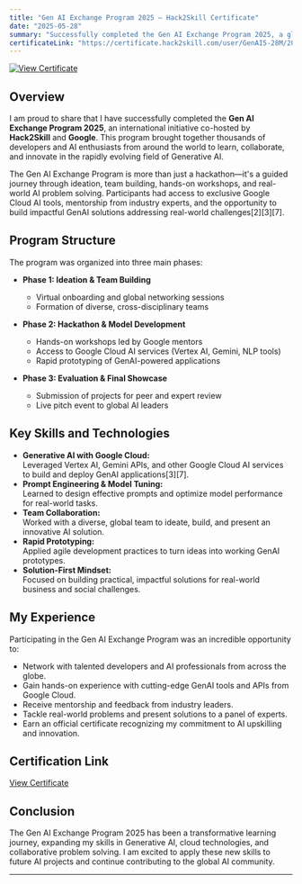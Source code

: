 ```yaml
---
title: "Gen AI Exchange Program 2025 – Hack2Skill Certificate"
date: "2025-05-28"
summary: "Successfully completed the Gen AI Exchange Program 2025, a global initiative by Hack2Skill and Google focused on hands-on Generative AI learning, collaboration, and real-world problem solving."
certificateLink: "https://certificate.hack2skill.com/user/GenAI5-28M/2025H2S04GENAI-A01646"
---
```


[![View Certificate](https://img.shields.io/badge/View%20Certificate-blue?style=flat-square&logo=hack2skill&link=https://certificate.hack2skill.com/user/GenAI5-28M/2025H2S04GENAI-A01646)](https://certificate.hack2skill.com/user/GenAI5-28M/2025H2S04GENAI-A01646)

## Overview

I am proud to share that I have successfully completed the **Gen AI Exchange Program 2025**, an international initiative co-hosted by **Hack2Skill** and **Google**. This program brought together thousands of developers and AI enthusiasts from around the world to learn, collaborate, and innovate in the rapidly evolving field of Generative AI.

The Gen AI Exchange Program is more than just a hackathon—it's a guided journey through ideation, team building, hands-on workshops, and real-world AI problem solving. Participants had access to exclusive Google Cloud AI tools, mentorship from industry experts, and the opportunity to build impactful GenAI solutions addressing real-world challenges[2][3][7].

## Program Structure

The program was organized into three main phases:

* **Phase 1: Ideation & Team Building**
  - Virtual onboarding and global networking sessions
  - Formation of diverse, cross-disciplinary teams

* **Phase 2: Hackathon & Model Development**
  - Hands-on workshops led by Google mentors
  - Access to Google Cloud AI services (Vertex AI, Gemini, NLP tools)
  - Rapid prototyping of GenAI-powered applications

* **Phase 3: Evaluation & Final Showcase**
  - Submission of projects for peer and expert review
  - Live pitch event to global AI leaders

## Key Skills and Technologies

* **Generative AI with Google Cloud:**  
  Leveraged Vertex AI, Gemini APIs, and other Google Cloud AI services to build and deploy GenAI applications[3][7].
* **Prompt Engineering & Model Tuning:**  
  Learned to design effective prompts and optimize model performance for real-world tasks.
* **Team Collaboration:**  
  Worked with a diverse, global team to ideate, build, and present an innovative AI solution.
* **Rapid Prototyping:**  
  Applied agile development practices to turn ideas into working GenAI prototypes.
* **Solution-First Mindset:**  
  Focused on building practical, impactful solutions for real-world business and social challenges.

## My Experience

Participating in the Gen AI Exchange Program was an incredible opportunity to:

- Network with talented developers and AI professionals from across the globe.
- Gain hands-on experience with cutting-edge GenAI tools and APIs from Google Cloud.
- Receive mentorship and feedback from industry leaders.
- Tackle real-world problems and present solutions to a panel of experts.
- Earn an official certificate recognizing my commitment to AI upskilling and innovation.

## Certification Link

[View Certificate](https://certificate.hack2skill.com/user/GenAI5-28M/2025H2S04GENAI-A01646)

## Conclusion

The Gen AI Exchange Program 2025 has been a transformative learning journey, expanding my skills in Generative AI, cloud technologies, and collaborative problem solving. I am excited to apply these new skills to future AI projects and continue contributing to the global AI community.

---
